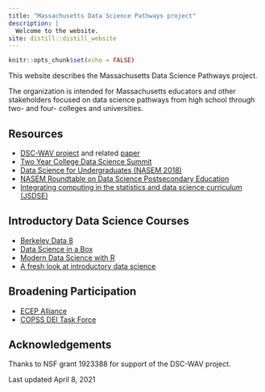 ```yaml
---
title: "Massachusetts Data Science Pathways project"
description: |
  Welcome to the website.
site: distill::distill_website
---
```


```r
knitr::opts_chunk$set(echo = FALSE)

```


This website describes the Massachusetts Data Science Pathways project.

The organization is intended for Massachusetts educators and other stakeholders focused on data science pathways from high school through two- and four- colleges and universities.

## Resources

- [DSC-WAV project](http://dsc-wav.github.io/www/) and related [paper](https://hdsr.mitpress.mit.edu/pub/nvflcexe/release/1)
- [Two Year College Data Science Summit](https://www.amstat.org/ASA/Education/Two-Year-College-Data-Science-Summit.aspx)
- [Data Science for Undergraduates (NASEM 2018)](https://nas.edu/envisioningds)
- [NASEM Roundtable on Data Science Postsecondary Education](https://www.nationalacademies.org/event/06-12-2019/roundtable-on-data-science-postsecondary-education-meeting-11)
- [Integrating computing in the statistics and data science curriculum (JSDSE)](https://www.tandfonline.com/doi/full/10.1080/10691898.2020.1870416)

## Introductory Data Science Courses

- [Berkeley Data 8](http://data8.org)
- [Data Science in a Box](https://datasciencebox.org)
- [Modern Data Science with R](https://mdsr-book.github.io/mdsr2e)
- [A fresh look at introductory data science](https://www.tandfonline.com/doi/full/10.1080/10691898.2020.1804497?src=recsys)

## Broadening Participation

- [ECEP Alliance](https://ecepalliance.org)
- [COPSS DEI Task Force](https://community.amstat.org/copss/who/dei)

## Acknowledgements

Thanks to NSF grant 1923388 for support of the DSC-WAV project.

Last updated April 8, 2021
